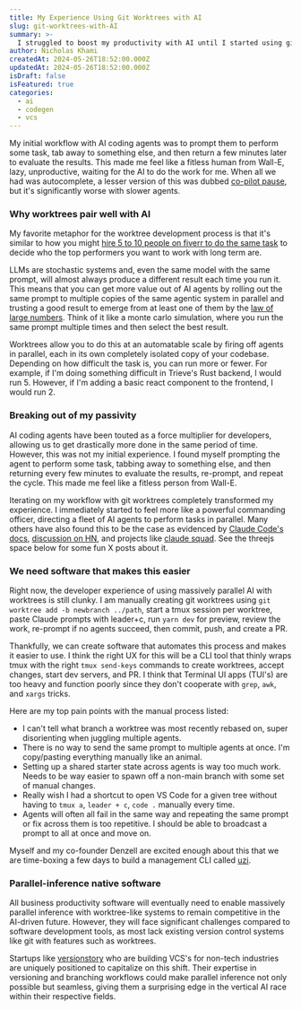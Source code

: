 ```yaml
---
title: My Experience Using Git Worktrees with AI
slug: git-worktrees-with-AI
summary: >-
  I struggled to boost my productivity with AI until I started using git worktrees to run multiple agents in parallel with the same prompt, which completely transformed my experience.
author: Nicholas Khami
createdAt: 2024-05-26T18:52:00.000Z
updatedAt: 2024-05-26T18:52:00.000Z
isDraft: false
isFeatured: true
categories:
  - ai
  - codegen
  - vcs
---
```



My initial workflow with AI coding agents was to prompt them to perform some task, tab away to something else, and then return a few minutes later to evaluate the results. This made me feel like a fitless human from Wall-E, lazy, unproductive, waiting for the AI to do the work for me. When all we had was autocomplete, a lesser version of this was dubbed [co-pilot pause](https://youtu.be/Wap2tkgaT1Q?si=XKtFnZ5hZUFhjPsG&t=62), but it's significantly worse with slower agents.

### Why worktrees pair well with AI

My favorite metaphor for the worktree development process is that it's similar to how you might [hire 5 to 10 people on fiverr to do the same task](https://x.com/garrytan/status/1918027171039461435) to decide who the top performers you want to work with long term are.

LLMs are stochastic systems and, even the same model with the same prompt, will almost always produce a different result each time you run it. This means that you can get more value out of AI agents by rolling out the same prompt to multiple copies of the same agentic system in parallel and trusting a good result to emerge from at least one of them by the [law of large numbers](https://en.wikipedia.org/wiki/Law_of_large_numbers). Think of it like a monte carlo simulation, where you run the same prompt multiple times and then select the best result.

Worktrees allow you to do this at an automatable scale by firing off agents in parallel, each in its own completely isolated copy of your codebase. Depending on how difficult the task is, you can run more or fewer. For example, if I'm doing something difficult in Trieve's Rust backend, I would run 5. However, if I'm adding a basic react component to the frontend, I would run 2.

### Breaking out of my passivity

AI coding agents have been touted as a force multiplier for developers, allowing us to get drastically more done in the same period of time. However, this was not my initial experience. I found myself prompting the agent to perform some task, tabbing away to something else, and then returning every few minutes to evaluate the results, re-prompt, and repeat the cycle. This made me feel like a fitless person from Wall-E.

Iterating on my workflow with git worktrees completely transformed my experience. I immediately started to feel more like a powerful commanding officer, directing a fleet of AI agents to perform tasks in parallel. Many others have also found this to be the case as evidenced by [Claude Code's docs](https://docs.anthropic.com/en/docs/claude-code/tutorials#run-parallel-claude-code-sessions-with-git-worktrees), [discussion on HN](https://news.ycombinator.com/item?id=44043717), and projects like [claude squad](https://github.com/smtg-ai/claude-squad). See the threejs space below for some fun X posts about it.

<Pile />

### We need software that makes this easier

Right now, the developer experience of using massively parallel AI with worktrees is still clunky. I am manually creating git worktrees using `git worktree add -b newbranch ../path`, start a tmux session per worktree, paste Claude prompts with leader+c, run `yarn dev` for preview, review the work, re-prompt if no agents succeed, then commit, push, and create a PR.

Thankfully, we can create software that automates this process and makes it easier to use. I think the right UX for this will be a CLI tool that thinly wraps tmux with the right `tmux send-keys` commands to create worktrees, accept changes, start dev servers, and PR. I think that Terminal UI apps (TUI's) are too heavy and function poorly since they don't cooperate with `grep`, `awk`, and `xargs` tricks.

Here are my top pain points with the manual process listed:

- I can't tell what branch a worktree was most recently rebased on, super disorienting when juggling multiple agents.
- There is no way to send the same prompt to multiple agents at once. I'm copy/pasting everything manually like an animal.
- Setting up a shared starter state across agents is way too much work. Needs to be way easier to spawn off a non-main branch with some set of manual changes.
- Really wish I had a shortcut to open VS Code for a given tree without having to `tmux a`, `leader + c`, `code .` manually every time.
- Agents will often all fail in the same way and repeating the same prompt or fix across them is too repetitive. I should be able to broadcast a prompt to all at once and move on.

Myself and my co-founder Denzell are excited enough about this that we are time-boxing a few days to build a management CLI called [uzi](https://github.com/devflowinc/uzi).

### Parallel-inference native software

All business productivity software will eventually need to enable massively parallel inference with worktree-like systems to remain competitive in the AI-driven future. However, they will face significant challenges compared to software development tools, as most lack existing version control systems like git with features such as worktrees.

Startups like [versionstory](https://www.versionstory.com/) who are building VCS's for non-tech industries are uniquely positioned to capitalize on this shift. Their expertise in versioning and branching workflows could make parallel inference not only possible but seamless, giving them a surprising edge in the vertical AI race within their respective fields.
